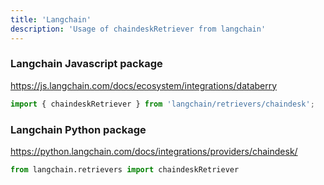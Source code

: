 ```yaml
---
title: 'Langchain'
description: 'Usage of chaindeskRetriever from langchain'
---
```


### Langchain Javascript package

https://js.langchain.com/docs/ecosystem/integrations/databerry

```js
import { chaindeskRetriever } from 'langchain/retrievers/chaindesk';
```

### Langchain Python package

https://python.langchain.com/docs/integrations/providers/chaindesk/

```python
from langchain.retrievers import chaindeskRetriever
```
